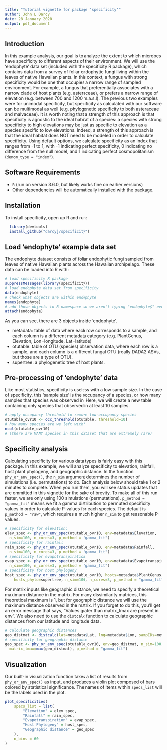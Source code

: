 ```yaml
---
title: "Tutorial vignette for package 'specificity'"
author: John L Darcy
date: 28 January 2020
output: pdf_document
---
```


## Introduction
In this example analysis, our goal is to analyze the extent to which microbes have specificity to different aspects of their environment. We will use the 'endophyte' data set (included with the specificity R package), which contains data from a survey of foliar endophytic fungi living within the leaves of native Hawaiian plants. In this context, a fungus with strong specificity would be one that occupies a narrow range of sampled environment. For example, a fungus that preferentially associates with a narrow clade of host plants (e.g. asteraceae), or prefers a narrow range of elevation (e.g. between 700 and 1200 m.a.s.l). The previous two examples were for unimodal specificity, but specificity as calculated with our software can be multimodal as well (e.g. phylogenetic specificity to both asteraceae and malvaceae). It is worth noting that a strength of this approach is that specificity is agnostic to the ideal habitat of a species: a species with strong specificity to high elevations may be just as specific to elevation as a species specific to low elevations. Indeed, a strength of this approach is that the ideal habitat does NOT need to be modeled in order to calculate specificity. Using default options, we calculate specificity as an index that ranges from -1 to 1, with -1 indicating perfect specificity, 0 indicating no difference from the null model, and 1 indicating perfect cosmopolitanism (`denom_type = "index"`).

## Software Requirements
* `R` (run on version 3.6.0, but likely works fine on earlier versions)
* Other dependencies will be automatically installed with the package.

## Installation
To install specificity, open up R and run:
```r
  library(devtools)
  install_github("darcyj/specificity")
```

## Load 'endophyte' example data set
The endophyte dataset consists of foliar endophytic fungi sampled from leaves of native Hawaiian plants across the Hawaiian archipelago. These data can be loaded into R with:
```r
# load specificity R package
suppressMessages(library(specificity))
# load endophyte data set from specificity
data(endophyte)
# check what objects are within endophyte
names(endophyte)
# add those objects to R namespace so we aren't typing "endophyte$" every time
attach(endophyte)
```
As you can see, there are 3 objects inside 'endophyte'. 

* metadata: table of data where each row corresponds to a sample, and each column is a different metadata category (e.g. PlantGenus, Elevation, Lon=longitude, Lat=latitude)
* otutable: table of OTU (species) observation data, where each row is a sample, and each column is a different fungal OTU (really DADA2 ASVs, but those are a type of OTU).
* supertree: a phylogenetic tree of host plants.

## Pre-processing of 'endophyte' data
Like most statistics, specificity is useless with a low sample size. In the case of specificity, this 'sample size' is the occupancy of a species, or how many samples that species was observed in. Here, we will create a new table containing only species that observed in at least 10 samples. 
```r
# apply occupancy threshold to remove low-occupancy species
otutable_ovr10 <- occ_threshold(otutable, threshold=10)
# how many species are we left with?
ncol(otutable_ovr10)
# (there are MANY species in this dataset that are extremely rare)
```

## Specificity analysis
Calculating specificity for various data types is fairly easy with this package. In this example, we will analyze specificity to elevation, rainfall, host plant phylogeny, and geographic distance. In the function `phy_or_env_spec()`, the `n_sim` argument determines the number of simulations (i.e. permutations) to do. Each analysis below should take 1 or 2 minutes to complete. When you run them, you will see status updates that are ommitted in this vignette for the sake of brevity. To make all of this run faster, we are only using 100 simulations (permutations). `p_method = "gamma_fit"` means we fit a gamma distribution to permuted specificity values in order to calculate P-values for each species. The default is `p_method = "raw"`, which requires a much higher `n_sim` to get reasonable P-values.
```r
# specificity for elevation:
elev_spec <- phy_or_env_spec(otutable_ovr10, env=metadata$Elevation, 
  n_sim=100, n_cores=3, p_method = "gamma_fit")
# specificity for rainfall
rain_spec <- phy_or_env_spec(otutable_ovr10, env=metadata$Rainfall, 
  n_sim=100, n_cores=3, p_method = "gamma_fit")
# specificity for evapotranspiration
evap_spec <- phy_or_env_spec(otutable_ovr10, env=metadata$Evapotranspiration, 
  n_sim=100, n_cores=3, p_method = "gamma_fit")
# specificity for host phylogeny
host_spec <- phy_or_env_spec(otutable_ovr10, hosts=metadata$PlantGenus, 
	hosts_phylo=supertree, n_sim=100, n_cores=3, p_method = "gamma_fit")

```
For matrix inputs like geographic distance, we need to specify a theoretical maximum distance
in the matrix. For many dissimilarity matrices, this theoretical maximum is 1, but for geographic
distance we will use the maximum distance observed in the matrix. If you forget to do this, you'll get an error message that says, "Values grater than matrix_tmax are present in env". We also need to use the `distcalc` function to calculate geographic distances from our latitude and longitude data. 
```r
# calculate geographic distances
geo_distmat <- distcalc(lat=metadata$Lat, lng=metadata$Lon, sampIDs=metadata$SampleID)
# specificity for geographic distance
geo_spec <- phy_or_env_spec(otutable_ovr10, env=geo_distmat, n_sim=100, n_cores=3,
  matrix_tmax=max(geo_distmat), p_method = "gamma_fit")

```

## Visualization
Our built-in visualization function takes a list of results from `phy_or_env_spec()` as input, and produces a violin plot composed of bars colored by statistical significance. The names of items within `specs_list` will be the labels used in the plot.
```r
plot_specificities(
	specs_list = list(
		"Elevation" = elev_spec,
		"Rainfall" = rain_spec,
		"Evapotranspiration" = evap_spec,
		"Host Phylogeny" = host_spec,
		"Geographic distance" = geo_spec
	), 
	n_bins = 60
)

```



